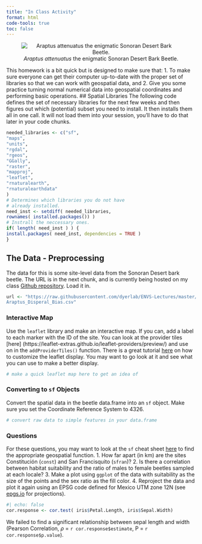 ```yaml
---
title: "In Class Activity"
format: html
code-tools: true
toc: false
---
```

<center>
![*Araptus attenuatus* the enigmatic Sonoran Desert Bark
Beetle.](https://live.staticflickr.com/65535/50441339417_74e04216fa_w_d.jpg)
</center>
This homework is a bit quick but is designed to make sure that:
1. To make sure everyone can get their computer up-to-date with the proper set of
libraries so that we can work with geospatial data, and
2. Give you some practice turning normal numerical data into geospatial coordinates
and performing basic operations.
## Spatial Libraries
The following code defines the set of necessary libraries for the next few weeks
and then figures out which (potential) subset you need to install. It then installs
them all in one call. It will not load them into your session, you'll have to do
that later in your code chunks.
```r
needed_libraries <- c("sf",
"maps",
"units",
"rgdal",
"rgeos",
"GGally",
"raster",
"mapproj",
"leaflet",
"rnaturalearth",
"rnaturalearthdata"
)
# Determines which libraries you do not have
# already installed.
need_inst <- setdiff( needed_libraries,
rownames( installed.packages()) )
# Instrall the neccessary ones.
if( length( need_inst ) ) {
install.packages( need_inst, dependencies = TRUE )
}
```
## The Data - Preprocessing
The data for this is some site-level data from the Sonoran Desert bark beetle. The
URL is in the next chunk, and is currently being hosted on my class [Github
repository](https://github.com/dyerlab/ENVS-Lectures). Load it in.
```r
url <- "https://raw.githubusercontent.com/dyerlab/ENVS-Lectures/master/data/
Araptus_Disperal_Bias.csv"
```
### Interactive Map
Use the `leaflet` library and make an interactive map. If you can, add a label to
each marker with the ID of the site. You can look at the provider tiles [here]
(https://leaflet-extras.github.io/leaflet-providers/preview/) and use on in the
`addProviderTiles()` function.
There is a great tutorial [here](https://rstudio.github.io/leaflet/map_widget.html)
on how to customize the leaflet display. You may want to go look at it and see
what you can use to make a better display.
```r
# make a quick leaflet map here to get an idea of
```
### Converting to `sf` Objects
Convert the spatial data in the beetle data.frame into an `sf` object. Make sure
you set the Coordinate Reference System to $4326$.
```r
# convert raw data to simple features in your data.frame
```
### Questions
For these questions, you may want to look at the `sf` cheat sheet
[here](https://github.com/rstudio/cheatsheets/raw/main/sf.pdf) to find the
appropriate geospatial function.
1. How far apart (in km) are the sites Constitución (`const`) and San Francisquito
(`sfran`)?
2. Is there a correlation between habitat suitability and the ratio of males to
female beetles sampled at each locale?
3. Make a plot using `ggplot` of the data with suitability as the size of the
points and the sex ratio as the fill color.
4. Reproject the data and plot it again using an EPSG code defined for Mexico UTM
zone 12N (see [epgs.io](https://epsg.io) for projections).
```r
#| echo: false
cor.response <- cor.test( iris$Petal.Length, iris$Sepal.Width)
```
We failed to find a significant relationship between sepal length and width
(Pearson Correlation, $\rho$ = `r cor.response$estimate`, P = `r
cor.response$p.value`).